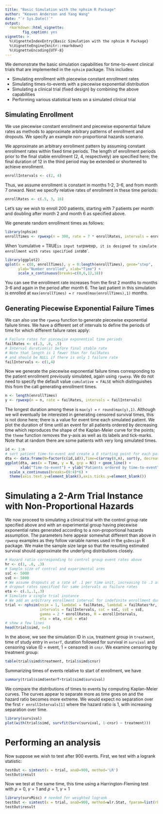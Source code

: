 ```yaml
---
title: "Basic Simulation with the nphsim R Package"
author: "Keaven Anderson and Yang Wang"
date: "`r Sys.Date()`"
output:
  rmarkdown::html_vignette:
        fig_caption: yes
vignette: >
  %\VignetteIndexEntry{Basic Simulation with the nphsim R Package}
  %\VignetteEngine{knitr::rmarkdown}
  %\VignetteEncoding{UTF-8}
---
```


We demonstrate the basic simulation capabilities for time-to-event clinical trials that are implemented in the `nphsim` package.
This includes:

- Simulating enrollment with piecewise constant enrollment rates
- Simulating times-to-events with a piecewise exponential distribution
- Simulating a clinical trial (fixed design) by combining the above capabilities
- Performing various statistical tests on a simulated clinical trial


## Simulating Enrollment

We use piecewise constant enrollment and piecewise exponential failure rates as methods to approximate arbitrary patterns of enrollment and dropouts. We specify an example non-proportional hazards scenario.

We approximate an arbitrary enrollment pattern by assuming constant enrollment rates within fixed time periods.
The length of enrollment periods prior to the final stable enrollment (2, 4, respectively) are specified here; the final duration of 12 in the third period may be extended or shortened to achieve enrollment. 

```r
enrollIntervals <- c(2, 4)
```

Thus, we assume enrollment is constant in months 1-2, 3-6, and from month 7 onward.
Next we specify relative rates of enrollment in these time periods: 

```r
enrollRates <- c(.5, 3, 16)
```

Let's say we wish to enroll 200 patients, starting with 7 patients per month and doubling after month 2 and month 6 as specified above.

We generate random enrollment times as follows:

```r
library(nphsim)
enrollTimes <- rpwexp(n = 300, rate = 7 * enrollRates, intervals = enrollIntervals, cumulative = TRUE)
```

When 'cumulative = TRUE` is input to `rpwexp`, it is designed to simulate enrollment with rates specified in `rate`. 

```r
library(ggplot2)
qplot(x = c(0, enrollTimes), y = 0:length(enrollTimes), geom="step", 
      ylab="Number enrolled", xlab="Time") +
      scale_x_continuous(breaks=c(0,6,12,18))
```

You can see the enrollment rate increases from the first 2 months to months 3-6 and again in the period after month 6.
The last patient in this simulation is enrolled at `max(enrollTimes) = ` `r round(max(enrollTimes),1)` months.

## Generating Piecewise Exponential Failure Times

We can also use the `rpwexp` function to generate piecewise exponential failure times.
We have a different set of intervals to define the periods of time for which different failure rates apply:

```r
# Failure rates for piecewise exponential time periods
failRates <- c(.3, .6, .5)
# Interval duration(s) before final stable rate
# Note that length is 1 fewer than for failRates
# and should be NULL if there is only 1 failure rate
failIntervals <- c(1,4)
```

Now we generate the piecewise exponential failure times corresponding to the patient enrollment previously simulated, again using `rpwexp`.
We do not need to specify the default value `cumulative = FALSE` which distinguishes this from the call generating enrollment times.

```r
n <- length(enrollTimes)
y <- rpwexp(n = n, rate = failRates, intervals = failIntervals)
```

The longest duration among these is `max(y) = ` `r round(max(y),1)`.
Although we will eventually be interested in generating censored survival times, this is not done here; there is a value for event time each simulated patient. 
We plot the duration of time until an event for all patients ordered by decreasing time which reproduces the shape of the Kaplan-Meier curve for the points; the `theme` function removes the y-axis as well as its labels and tick-marks.
Note that at random there are some patients with very long simulated times.

```r
id <- 1:n
# sort patient time-to-event and create a 0 starting point for each patient
dta <- data.frame(N=factor(c(id,id)),Time=c(array(0,n), sort(y, decreasing = TRUE)))
ggplot(dta, aes(x = Time, y = N, grp = N)) + geom_line() +
       xlab("Time-to-event") + ylab("Patients ordered by time-to-event") +
  scale_x_continuous(breaks=(0:4)*6) +
  theme(axis.text.y=element_blank(),axis.ticks.y=element_blank())
```



# Simulating a 2-Arm Trial Instance with Non-Proportional Hazards

We now proceed to simulating a clinical trial with the control group rate specified above and with an experimental group having piecewise exponential rates generated according to a non-proportional hazards assumption.
The parameters here appear somewhat different than above in `rpwexp` examples as they follow variable names used in the `gsDesign` R package.
We make the sample size large so that the resulting estimated survival should approximate the underlying distributions closely.

```r
# Hazard ratio corresponding to control group event rates above
hr <- c(1, .6, .3)
# Sample size of control and experimental arms
ssC <- 5000
ssE <- 5000
# We assume dropouts at a rate of .1 per time unit, increasing to .3 at end
# dropout rates specified for same intervals as failure rates
eta <- c(.1,.1,.3)
# Simulate a single trial instance
# We add an arbitrary enrollment interval for indefinite enrollment duration
trial <- nphsim(nsim = 1, lambdaC = failRates, lambdaE = failRates*hr,
                intervals = failIntervals, ssC = ssC, ssE = ssE,
                gamma = 2 * enrollRates, R = enrollIntervals,
                eta = eta, etaE = eta)
# show a few lines
head(trial$simd, n=5)
```
In the above, we see the simulation ID in `sim`, treatment group in `treatment`, time of study entry in `enterT`, duration followed for survival in `survival` and censoring value (0 = event, 1 = censored) in `cnsr`. We examine censoring by treatment group:

```r
table(trial$simd$treatment, trial$simd$cnsr)
```

Summarizing times of events relative to start of enrollment, we have

```r
summary(trial$simd$enterT+trial$simd$survival)
```

We compare the distributions of times to events by computing Kaplan-Meier curves.
The curves appear to separate more as time goes on and the hazard ratio becomes more extreme.
We would expect no separation over the first `r enrollIntervals[1]` where the hazard ratio is 1, with increasing separation over time. 

```r
library(survival)
plot(with(trial$simd, survfit(Surv(survival, 1-cnsr) ~ treatment)))
```

# Performing an analysis

Now suppose we wish to test after 900 events. First, we test with a logrank statistic:

```r
testOut <- simtest(x = trial, anaD=900, method='LR')
testOut$result
```

Now we test at the same time, this time using a Harrington-Fleming test with $\rho=0$, $\gamma=1$ and $\rho=1$, $\gamma=1$


```r
library(survMisc) # needed for weighted logrank
testOut <- simtest(x = trial, anaD=900, method=wlr.Stat, fparam=list(rho=c(0,1), gamma=c(1,1), wlr='FH(0,1)', APPLE=1))
testOut$result
```